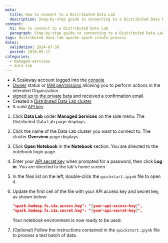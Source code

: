 ```yaml
---
meta:
  title: How to connect to a Distributed Data Lab
  description: Step-by-step guide to connecting to a Distributed Data Lab with the Scaleway console.
content:
  h1: How to connect to a Distributed Data Lab
  paragraph: Step-by-step guide to connecting to a Distributed Data Lab with the Scaleway console.
tags: distributed data lab apache spark create process
dates:
  validation: 2024-07-30
  posted: 2019-05-11
categories:
  - managed-services
  - data-lab
---
```


<Macro id="requirements" />

- A Scaleway account logged into the [console](https://console.scaleway.com)
- [Owner](/identity-and-access-management/iam/concepts/#owner) status or [IAM permissions](/identity-and-access-management/iam/concepts/#permission) allowing you to perform actions in the intended Organization
- [signed up to the private beta](https://www.scaleway.com/fr/betas/#distributed-data-lab) and received a confirmation email.
- Created a [Distributed Data Lab cluster](/managed-services/data-lab/how-to/create-data-lab/)
- A valid [API key](/identity-and-access-management/iam/how-to/create-api-keys/)

1. Click **Data Lab** under **Managed Services** on the side menu. The Distributed Data Lab page displays.

2. Click the name of the Data Lab cluster you want to connect to. The cluster **Overview** page displays.

3. Click **Open Notebook** in the **Notebook** section. You are directed to the notebook login page.

4. Enter your [API secret key](/identity-and-access-management/iam/concepts/#api-key) when prompted for a password, then click **Log in**. You are directed to the lab's home screen.

5. In the files list on the left, double-click the `quickstart.ipynb` file to open it.

6. Update the first cell of the file with your API access key and secret key, as shown below:

    ```json
    "spark.hadoop.fs.s3a.access.key": "[your-api-access-key]",
    "spark.hadoop.fs.s3a.secret.key": "[your-api-secret-key]",
    ```

    Your notebook environment is now ready to be used.

7. (Optional) Follow the instructions contained in the `quickstart.ipynb` file to process a test batch of data.